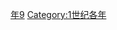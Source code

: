 {{Catnav|頁面分類|历史|歷史時代|年|1世纪各年}}
{{Commons category|39}}

[[Category:30年代|年9]]
[[Category:1世纪各年|Category:1世纪各年]]